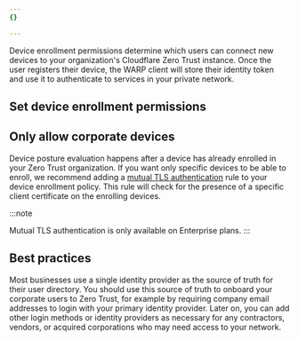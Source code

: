 ```yaml
---
{}

---
```



Device enrollment permissions determine which users can connect new devices to your organization's Cloudflare Zero Trust instance. Once the user registers their device, the WARP client will store their identity token and use it to authenticate to services in your private network.

## Set device enrollment permissions

<Render file="warp/device-enrollment" product="cloudflare-one" />

## Only allow corporate devices

Device posture evaluation happens after a device has already enrolled in your Zero Trust organization. If you want only specific devices to be able to enroll, we recommend adding a [mutual TLS authentication](/cloudflare-one/identity/devices/access-integrations/mutual-tls-authentication/) rule to your device enrollment policy. This rule will check for the presence of a specific client certificate on the enrolling devices.

:::note

Mutual TLS authentication is only available on Enterprise plans.
:::

<Render file="warp/device-enrollment-mtls" product="cloudflare-one" />

## Best practices

Most businesses use a single identity provider as the source of truth for their user directory. You should use this source of truth to onboard your corporate users to Zero Trust, for example by requiring company email addresses to login with your primary identity provider. Later on, you can add other login methods or identity providers as necessary for any contractors, vendors, or acquired corporations who may need access to your network.
